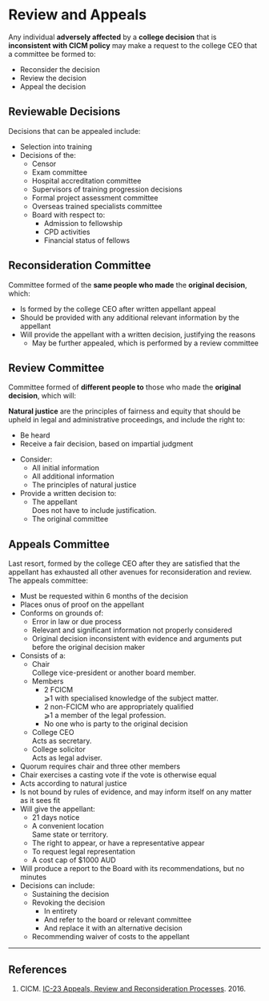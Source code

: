 # Review and Appeals

Any individual **adversely affected** by a **college decision** that is **inconsistent with CICM policy** may make a request to the college CEO that a committee be formed to:

* Reconsider the decision
* Review the decision
* Appeal the decision


## Reviewable Decisions

Decisions that can be appealed include:

* Selection into training
* Decisions of the:
	* Censor
	* Exam committee
	* Hospital accreditation committee
	* Supervisors of training progression decisions
	* Formal project assessment committee
	* Overseas trained specialists committee
	* Board with respect to:
		* Admission to fellowship
		* CPD activities
		* Financial status of fellows


## Reconsideration Committee

Committee formed of the **same people who made** the **original decision**, which:

* Is formed by the college CEO after written appellant appeal
* Should be provided with any additional relevant information by the appellant
* Will provide the appellant with a written decision, justifying the reasons
	* May be further appealed, which is performed by a review committee


## Review Committee

Committee formed of **different people to** those who made the **original decision**, which will:

:::column-margin
**Natural justice** are the principles of fairness and equity that should be upheld in legal and administrative proceedings, and include the right to:

* Be heard
* Receive a fair decision, based on impartial judgment
:::

* Consider:
	* All initial information
	* All additional information
	* The principles of natural justice
* Provide a written decision to:
	* The appellant\
	Does not have to include justification.
	* The original committee


## Appeals Committee

Last resort, formed by the college CEO after they are satisfied that the appellant has exhausted all other avenues for reconsideration and review. The appeals committee:

* Must be requested within 6 months of the decision
* Places onus of proof on the appellant
* Conforms on grounds of:
	* Error in law or due process
	* Relevant and significant information not properly considered
	* Original decision inconsistent with evidence and arguments put before the original decision maker
* Consists of a:
	* Chair\
	College vice-president or another board member.
	* Members\
		* 2 FCICM\
		⩾1 with specialised knowledge of the subject matter.
		* 2 non-FCICM who are appropriately qualified\
		⩾1 a member of the legal profession.
		* No one who is party to the original decision
	* College CEO\
	Acts as secretary.
	* College solicitor\
	Acts as legal adviser.
* Quorum requires chair and three other members
* Chair exercises a casting vote if the vote is otherwise equal
* Acts according to natural justice
* Is not bound by rules of evidence, and may inform itself on any matter as it sees fit
* Will give the appellant:
	* 21 days notice
	* A convenient location\
	Same state or territory.
	* The right to appear, or have a representative appear
	* To request legal representation
	* A cost cap of $1000 AUD
* Will produce a report to the Board with its recommendations, but no minutes
* Decisions can include:
	* Sustaining the decision
	* Revoking the decision
		* In entirety
		* And refer to the board or relevant committee
		* And replace it with an alternative decision
	* Recommending waiver of costs to the appellant
	
---

## References

1. CICM. [IC-23 Appeals, Review and Reconsideration Processes](https://cicm.org.au/CICM_Media/CICMSite/Files/Professional/IC-23-Appeals,-Review-and-Reconsideration-Processes.pdf). 2016.